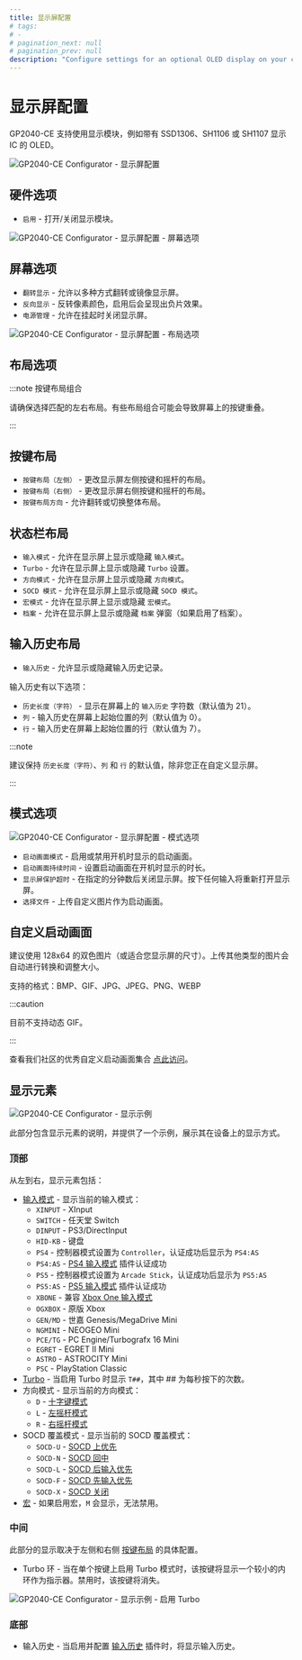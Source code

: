 ```yaml
---
title: 显示屏配置
# tags:
# -
# pagination_next: null
# pagination_prev: null
description: "Configure settings for an optional OLED display on your controller"
---
```


# 显示屏配置

GP2040-CE 支持使用显示模块，例如带有 SSD1306、SH1106 或 SH1107 显示 IC 的 OLED。

![GP2040-CE Configurator - 显示屏配置](../../assets/images/gpc-display-config.png)

## 硬件选项

- `启用` - 打开/关闭显示模块。

![GP2040-CE Configurator - 显示屏配置 - 屏幕选项](../../assets/images/gpc-display-config-screen-options.png)

## 屏幕选项

- `翻转显示` - 允许以多种方式翻转或镜像显示屏。
- `反向显示` - 反转像素颜色，启用后会呈现出负片效果。
- `电源管理` - 允许在挂起时关闭显示屏。

![GP2040-CE Configurator - 显示屏配置 - 布局选项](../../assets/images/gpc-display-config-layout-options.png)

## 布局选项

:::note 按键布局组合

请确保选择匹配的左右布局。有些布局组合可能会导致屏幕上的按键重叠。

:::

## 按键布局

- `按键布局（左侧）` - 更改显示屏左侧按键和摇杆的布局。
- `按键布局（右侧）` - 更改显示屏右侧按键和摇杆的布局。
- `按键布局方向` - 允许翻转或切换整体布局。

## 状态栏布局

- `输入模式` - 允许在显示屏上显示或隐藏 `输入模式`。
- `Turbo` - 允许在显示屏上显示或隐藏 `Turbo` 设置。
- `方向模式` - 允许在显示屏上显示或隐藏 `方向模式`。
- `SOCD 模式` - 允许在显示屏上显示或隐藏 `SOCD 模式`。
- `宏模式` - 允许在显示屏上显示或隐藏 `宏模式`。
- `档案` - 允许在显示屏上显示或隐藏 `档案` 弹窗（如果启用了档案）。

## 输入历史布局

- `输入历史` - 允许显示或隐藏输入历史记录。

输入历史有以下选项：
- `历史长度（字符）` - 显示在屏幕上的 `输入历史` 字符数（默认值为 21）。
- `列` - 输入历史在屏幕上起始位置的列（默认值为 0）。
- `行` - 输入历史在屏幕上起始位置的行（默认值为 7）。

:::note

建议保持 `历史长度（字符）`、`列` 和 `行` 的默认值，除非您正在自定义显示屏。

:::

## 模式选项

![GP2040-CE Configurator - 显示屏配置 - 模式选项](../../assets/images/gpc-display-config-mode-options.png)

- `启动画面模式` - 启用或禁用开机时显示的启动画面。
- `启动画面持续时间` - 设置启动画面在开机时显示的时长。
- `显示屏保护超时` - 在指定的分钟数后关闭显示屏。按下任何输入将重新打开显示屏。
- `选择文件` - 上传自定义图片作为启动画面。

## 自定义启动画面

建议使用 128x64 的双色图片（或适合您显示屏的尺寸）。上传其他类型的图片会自动进行转换和调整大小。

支持的格式：BMP、GIF、JPG、JPEG、PNG、WEBP

:::caution

目前不支持动态 GIF。

:::

查看我们社区的优秀自定义启动画面集合 [点此访问](../community-splash-screens.mdx)。

## 显示元素

![GP2040-CE Configurator - 显示示例](../../assets/images/gpc-display-example.png)

此部分包含显示元素的说明，并提供了一个示例，展示其在设备上的显示方式。

### 顶部

从左到右，显示元素包括：

- [输入模式](../../usage.mdx#输入模式) - 显示当前的输入模式：
  - `XINPUT` - XInput
  - `SWITCH` - 任天堂 Switch
  - `DINPUT` - PS3/DirectInput
  - `HID-KB` - 键盘
  - `PS4` - 控制器模式设置为 `Controller`，认证成功后显示为 `PS4:AS`
  - `PS4:AS` - [PS4 输入模式](../../web-configurator/menu-pages/01-settings.mdx#额外的-ps4-设置) 插件认证成功
  - `PS5` - 控制器模式设置为 `Arcade Stick`，认证成功后显示为 `PS5:AS`
  - `PS5:AS` - [PS5 输入模式](../../web-configurator/menu-pages/01-settings.mdx#额外的-ps5-设置) 插件认证成功
  - `XBONE` - 兼容 [Xbox One 输入模式](./01-settings.mdx#额外的-xbox-one-设置)
  - `OGXBOX` - 原版 Xbox
  - `GEN/MD` - 世嘉 Genesis/MegaDrive Mini
  - `NGMINI` - NEOGEO Mini
  - `PCE/TG` - PC Engine/Turbografx 16 Mini
  - `EGRET` - EGRET II Mini
  - `ASTRO` - ASTROCITY Mini
  - `PSC` - PlayStation Classic
- [Turbo](../../add-ons/turbo.mdx) - 当启用 Turbo 时显示 `T##`，其中 ## 为每秒按下的次数。
- 方向模式 - 显示当前的方向模式：
  - `D` - [十字键模式](../../hotkeys.mdx#十字键模式)
  - `L` - [左摇杆模式](../../hotkeys.mdx#左摇杆模式)
  - `R` - [右摇杆模式](../../hotkeys.mdx#右摇杆模式)
- SOCD 覆盖模式 - 显示当前的 SOCD 覆盖模式：
  - `SOCD-U` - [SOCD 上优先](../../hotkeys.mdx#socd-上优先)
  - `SOCD-N` - [SOCD 回中](../../hotkeys.mdx#socd-回中)
  - `SOCD-L` - [SOCD 后输入优先](../../hotkeys.mdx#socd-后输入优先)
  - `SOCD-F` - [SOCD 先输入优先](../../hotkeys.mdx#socd-先输入优先)
  - `SOCD-X` - [SOCD 关闭](../../hotkeys.mdx#socd-关闭)
- [宏](./09-macros.mdx) - 如果启用宏，`M` 会显示，无法禁用。

### 中间

此部分的显示取决于左侧和右侧 [按键布局](#布局选项) 的具体配置。

- Turbo 环 - 当在单个按键上启用 Turbo 模式时，该按键将显示一个较小的内环作为指示器。禁用时，该按键将消失。

![GP2040-CE Configurator - 显示示例 - 启用 Turbo](../../assets/images/gpc-display-example-turbo.png)

### 底部

- 输入历史 - 当启用并配置 [输入历史](../../add-ons/input-history.mdx) 插件时，将显示输入历史。
